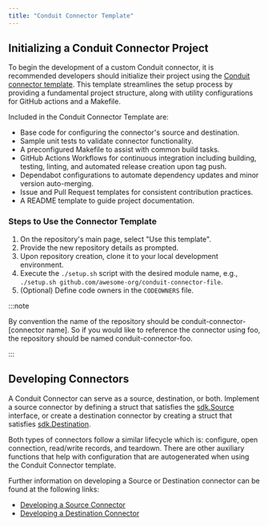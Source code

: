 ```yaml
---
title: "Conduit Connector Template"
---
```


## Initializing a Conduit Connector Project

To begin the development of a custom Conduit connector, it is recommended developers should initialize their project using the [Conduit connector template](https://github.com/ConduitIO/conduit-connector-template). This template streamlines the setup process by providing a fundamental project structure, along with utility configurations for GitHub actions and a Makefile.

Included in the Conduit Connector Template are:

- Base code for configuring the connector's source and destination.
- Sample unit tests to validate connector functionality.
- A preconfigured Makefile to assist with common build tasks.
- GitHub Actions Workflows for continuous integration including building, testing, linting, and automated release creation upon tag push.
- Dependabot configurations to automate dependency updates and minor version auto-merging.
- Issue and Pull Request templates for consistent contribution practices.
- A README template to guide project documentation.

### Steps to Use the Connector Template

1. On the repository's main page, select "Use this template".
2. Provide the new repository details as prompted.
3. Upon repository creation, clone it to your local development environment.
4. Execute the `./setup.sh` script with the desired module name, e.g., `./setup.sh github.com/awesome-org/conduit-connector-file`.
5. (Optional) Define code owners in the `CODEOWNERS` file.

:::note

By convention the name of the repository should be conduit-connector-[connector name]. So if you would like to reference the connector using foo, the repository should be named conduit-connector-foo.

:::

## Developing Connectors

A Conduit Connector can serve as a source, destination, or both. Implement a source connector by defining a struct that satisfies the [sdk.Source](<https://pkg.go.dev/github.com/conduitio/conduit-connector-sdk#Source>) interface, or create a destination connector by creating a struct that satisfies [sdk.Destination](<https://pkg.go.dev/github.com/conduitio/conduit-connector-sdk#Destination>).

Both types of connectors follow a similar lifecycle which is: configure, open connection, read/write records, and teardown.  There are other auxiliary functions that help with configuration that are autogenerated when using the Conduit Connector template.

Further information on developing a Source or Destination connector can be found at the following links:

- [Developing a Source Connector](/docs/developing/connectors/developing-source-connectors)
- [Developing a Destination Connector](/docs/developing/connectors/developing-destination-connectors)
